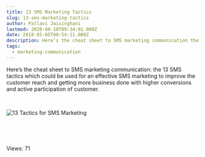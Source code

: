 ```yaml
---
title: 13 SMS Marketing Tactics
slug: 13-sms-marketing-tactics
author: Pallavi Jaisinghani
lastmod: 2020-08-18T09:34:01.000Z
date: 2018-05-05T00:54:11.000Z
description: Here’s the cheat sheet to SMS marketing communication the 13 SMS tactics which could be used for an effective SMS marketing to improve the customer reach and getting more business done with higher conversions and active participation of customer.
tags:
  - marketing-communication
---
```


Here’s the cheat sheet to SMS marketing communication: the 13 SMS tactics which could be used for an effective SMS marketing to improve the customer reach and getting more business done with higher conversions and active participation of customer.


 


![13 Tactics for SMS Marketing](https://images-msg91.s3.ap-south-1.amazonaws.com/content/images/wordpress/2018/05/infographics_main_v1.5-2.png)


 


 


 Views: 71


